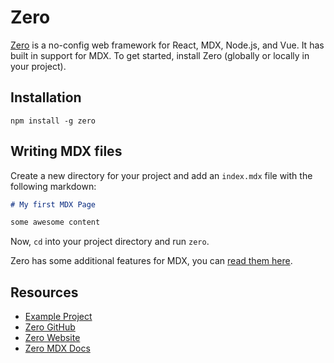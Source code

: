 # Zero

[Zero](https://zeroserver.io) is a no-config web framework for React, MDX,
Node.js, and Vue.  It has built in support for MDX.  To get started, install
Zero (globally or locally in your project).

## Installation

```shell
npm install -g zero
```

## Writing MDX files

Create a new directory for your project and add an `index.mdx` file  with the
following markdown:

```markdown
# My first MDX Page

some awesome content
```

Now, `cd` into your project directory and run `zero`.

Zero has some additional features for MDX, you can [read them here](https://github.com/remoteinterview/zero/tree/master/docs/mdx).

## Resources

*   [Example Project](https://github.com/mdx-js/mdx/tree/master/examples/zero)
*   [Zero GitHub](https://github.com/remoteinterview/zero/)
*   [Zero Website](https://zeroserver.io/)
*   [Zero MDX Docs](https://github.com/remoteinterview/zero/tree/master/docs/mdx)
